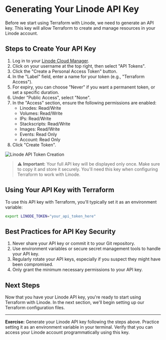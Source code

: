 # Generating Your Linode API Key

Before we start using Terraform with Linode, we need to generate an API key. This key will allow Terraform to create and manage resources in your Linode account.

## Steps to Create Your API Key

1. Log in to your [Linode Cloud Manager](https://cloud.linode.com/).
2. Click on your username at the top right, then select "API Tokens".
3. Click the "Create a Personal Access Token" button.
4. In the "Label" field, enter a name for your token (e.g., "Terraform Access").
5. For expiry, you can choose "Never" if you want a permanent token, or set a specific duration.
6. Under "Public Access", select "None".
7. In the "Access" section, ensure the following permissions are enabled:
   - Linodes: Read/Write
   - Volumes: Read/Write
   - IPs: Read/Write
   - Stackscripts: Read/Write
   - Images: Read/Write
   - Events: Read Only
   - Account: Read Only
8. Click "Create Token".

![Linode API Token Creation](images/linode-api-token.png)

> ⚠️ **Important:** Your full API key will be displayed only once. Make sure to copy it and store it securely. You'll need this key when configuring Terraform to work with Linode.

## Using Your API Key with Terraform

To use this API key with Terraform, you'll typically set it as an environment variable:

```bash
export LINODE_TOKEN="your_api_token_here"
```

## Best Practices for API Key Security

1. Never share your API key or commit it to your Git repository.
2. Use environment variables or secure secret management tools to handle your API key.
3. Regularly rotate your API keys, especially if you suspect they might have been compromised.
4. Only grant the minimum necessary permissions to your API key.

## Next Steps
Now that you have your Linode API key, you're ready to start using Terraform with Linode. In the next section, we'll begin setting up our Terraform configuration files.

---

**Exercise:** Generate your Linode API key following the steps above. Practice setting it as an environment variable in your terminal. Verify that you can access your Linode account programmatically using this key.
